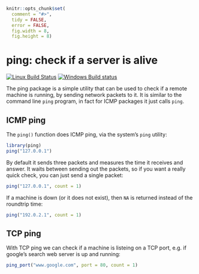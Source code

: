 
```r
knitr::opts_chunk$set(
  comment = "#>",
  tidy = FALSE,
  error = FALSE,
  fig.width = 8,
  fig.height = 8)
```

# ping: check if a server is alive

[![Linux Build Status](https://travis-ci.org/gaborcsardi/ping.png?branch=master)](https://travis-ci.org/gaborcsardi/ping)
[![Windows Build status](https://ci.appveyor.com/api/projects/status/4vvet9e6irj06g1w)](https://ci.appveyor.com/project/gaborcsardi/ping)

The ping package is a simple utility that can be used to check
if a remote machine is running, by sending network packets to it.
It is similar to the command line `ping` program, in fact for ICMP
packages it just calls `ping`.

## ICMP ping

The `ping()` function does ICMP ping, via the system's `ping` utility:

```r
library(ping)
ping("127.0.0.1")
```

By default it sends three packets and measures the time it receives and answer.
It waits between sending out the packets, so if you want a really quick check,
you can just send a single packet:

```r
ping("127.0.0.1", count = 1)
```

If a machine is down (or it does not exist), then `NA` is returned instead
of the roundtrip time:

```r
ping("192.0.2.1", count = 1)
```

## TCP ping

With TCP ping we can check if a machine is listeing on a TCP port, e.g. if
google's search web server is up and running:

```r
ping_port("www.google.com", port = 80, count = 1)
```
